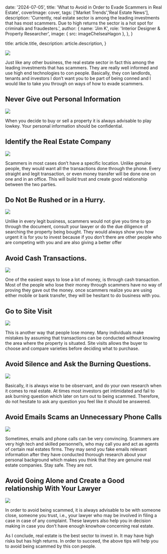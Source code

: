 
  date: '2024-07-05',
  title: 'What to Avoid in Order to Evade Scammers in Real Estate',
  coverImage: cover,
  tags: ['Market Trends','Real Estate News'],
  description:
    'Currently, real estate sector is among the leading investments that has most scammers. Due to high returns the sector is a hot spot for criminals and fraudesters.',
  author: {
    name: 'Jim K',
    role: 'Interior Designer & Property Researcher',
    image: { src: imageChelseaHagon },
  },
}

  title: article.title,
  description: article.description,
}

![](./cover.png)

Just like any other business, the real estate sector in fact this among the leading investments that has scammers. They are really well informed and use high end technologies to con people. Basically, they con landlords, tenants and investors I don’t want you to be part of being conned and I would like to take you through on ways of how to evade scammers.

## Never Give out Personal Information

![](./image-1.png)

When you decide to buy or sell a property it is always advisable to play lowkey. Your personal information should be confidential.

## Identify the Real Estate Company 

![](./image-2.png)

Scammers in most cases don’t have a specific location. Unlike genuine people, they would want all the transactions done through the phone. Every straight and legit transaction, or even money transfer will be done one on one and in an office. This will build trust and create good relationship between the two parties.

## Do Not Be Rushed or in a Hurry.

![](./image-3.png)

Unlike in every legit business, scammers would not give you time to go through the document, consult your lawyer or do the due diligence of searching the property being bought. They would always show you how urgent it is for you to invest because if you don’t there are other people who are competing with you and are also giving a better offer 

## Avoid Cash Transactions.

![](./image-4.png)

One of the easiest ways to lose a lot of money, is through cash transaction. Most of the people who lose their money through scammers have no way of proving they gave out the money. 
once scammers realize you are using either mobile or bank transfer, they will be hesitant to do business with you.

## Go to Site Visit

![](./image-5.png)

This is another way that people lose money. Many individuals make mistakes by assuming that transactions can be conducted without knowing the area where the property is situated. Site visits allows the buyer to choose and compare varieties before deciding what to purchase.

## Avoid Silence and Ask the Burning Questions.

![](./image-6.png)

Basically, it is always wise to be observant, and do your own research when it comes to real estate. At times most investors get intimidated and fail to ask burning question which later on turn out to being scammed. Therefore, do not hesitate to ask any question you feel like it should be answered.

## Avoid Emails Scams an Unnecessary Phone Calls

![](./image-7.png)

Sometimes, emails and phone calls can be very convincing. Scammers are very high tech and skilled personnel’s, who may call you and act as agents of certain real estates firms. They may send you fake emails relevant information after they have conducted thorough research about your personal background which makes you think that they are genuine real estate companies. Stay safe. They are not.

## Avoid Going Alone and Create a Good relationship With Your Lawyer

![](./image-8.png)

In order to avoid being scammed, it is always advisable to be with someone close, someone you trust, i.e., your lawyer who may be involved in filing a case in case of any complaint. These lawyers also help you in decision making in case you don’t have enough knowhow concerning real estate.

As I conclude, real estate is the best sector to invest in. It may have high risks but has high returns. In order to succeed, the above tips will help you to avoid being scammed by this con people.